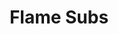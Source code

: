 ---
title: Flame Subs
image: ../images/flame-subs.png
featured: false
tags:
    - restaurant
    - subs
    - open late
description: Our menu is crafted to satisfy every craving, offering a mouthwatering variety of subs, juicy burgers, flavorful rice bowls, and fresh salads. At Flame Subs, we pride ourselves on using only the finest ingredients to create meals that are both delectable and halal-certified.
link: https://flamesubs.com/
instagram: https://www.instagram.com/flame.subs/
facebook: https://www.facebook.com/p/Flame-Subs-61556960757815/?_rdr
phone: tel:313-395-2086
apple: https://maps.apple.com/?address=22028+Ford+Rd%2C+Dearborn+Heights%2C+MI+48127%2C+United+States&auid=8358574629816278364&ll=42.3274104%2C-83.2537351&lsp=9902&q=Flame+Subs
google: https://maps.app.goo.gl/VLt6MnHspt6xJWcp8
hours:
    sunday: Noon - 1am
    monday: 11am - 1am
    tuesday: 11am - 1am
    wednesday: 11am - 1am
    thursday: 11am - 1am
    friday: 11am - 2am
    saturday: 11am - 2am
---